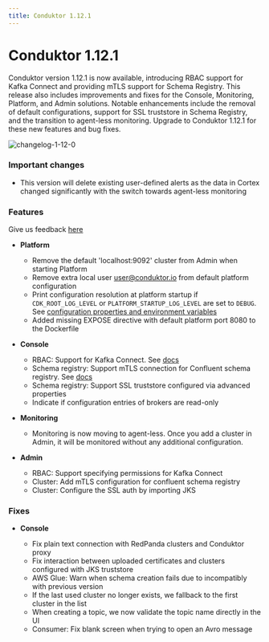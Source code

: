 ```yaml
---
title: Conduktor 1.12.1
---
```

# Conduktor 1.12.1

Conduktor version 1.12.1 is now available, introducing RBAC support for Kafka Connect and providing mTLS support for Schema Registry. This release also includes improvements and fixes for the Console, Monitoring, Platform, and Admin solutions. Notable enhancements include the removal of default configurations, support for SSL truststore in Schema Registry, and the transition to agent-less monitoring. Upgrade to Conduktor 1.12.1 for these new features and bug fixes.

![changelog-1-12-0](https://user-images.githubusercontent.com/2573301/220999882-1a1dc81a-4063-4656-bdcc-b1ff0f0d5096.png)

### Important changes

- This version will delete existing user-defined alerts as the data in Cortex changed significantly with the switch towards agent-less monitoring

### Features

Give us feedback [here](https://conduktor.io/roadmap)

- **Platform**

  - Remove the default 'localhost:9092' cluster from Admin when starting Platform
  - Remove extra local user user@conduktor.io from default platform configuration
  - Print configuration resolution at platform startup if `CDK_ROOT_LOG_LEVEL` or `PLATFORM_STARTUP_LOG_LEVEL` are set to `DEBUG`. See [configuration properties and environment variables](https://docs.conduktor.io/platform/get-started/configuration/env-variables/)
  - Added missing EXPOSE directive with default platform port 8080 to the Dockerfile

- **Console**

  - RBAC: Support for Kafka Connect. See [docs](https://docs.conduktor.io/platform/navigation/settings/rbac/)
  - Schema registry: Support mTLS connection for Confluent schema registry. See [docs](https://docs.conduktor.io/platform/get-started/configuration/ssl-tls-configuration/)
  - Schema registry: Support SSL truststore configured via advanced properties
  - Indicate if configuration entries of brokers are read-only

- **Monitoring**

  - Monitoring is now moving to agent-less. Once you add a cluster in Admin, it will be monitored without any additional configuration. 

- **Admin**

  - RBAC: Support specifying permissions for Kafka Connect
  - Cluster: Add mTLS configuration for confluent schema registry
  - Cluster: Configure the SSL auth by importing JKS

### Fixes

- **Console**

  - Fix plain text connection with RedPanda clusters and Conduktor proxy
  - Fix interaction between uploaded certificates and clusters configured with JKS truststore
  - AWS Glue: Warn when schema creation fails due to incompatibly with previous version
  - If the last used cluster no longer exists, we fallback to the first cluster in the list
  - When creating a topic, we now validate the topic name directly in the UI
  - Consumer: Fix blank screen when trying to open an Avro message
